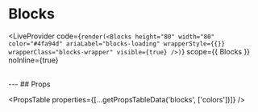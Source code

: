 ---
---


# Blocks

<LiveProvider
  code={`
  render(<Blocks
  height="80"
  width="80"
  color="#4fa94d"
  ariaLabel="blocks-loading"
  wrapperStyle={{}}
  wrapperClass="blocks-wrapper"
  visible={true}
  />)
`}
  scope={{ Blocks }}
  noInline={true}
>
  <LivePreview />
  <br />
  <LiveEditor />
  <LiveError />
</LiveProvider>
--- ## Props

<PropsTable properties={[...getPropsTableData('blocks', ['colors'])]} />

